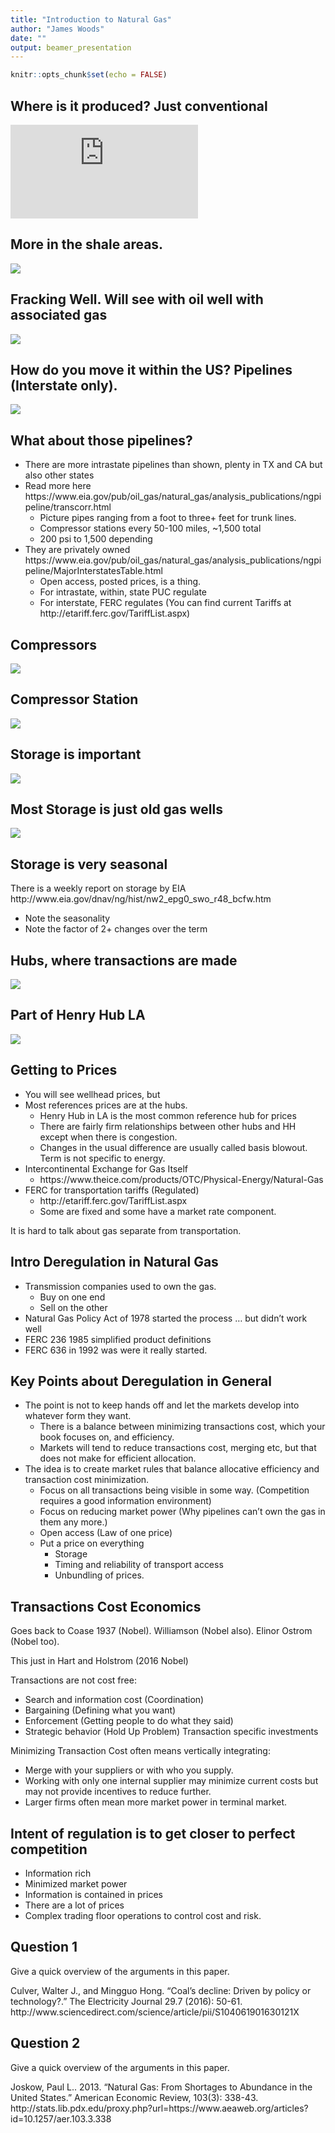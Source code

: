 ```yaml
---
title: "Introduction to Natural Gas"
author: "James Woods"
date: ""
output: beamer_presentation
---
```


```r
knitr::opts_chunk$set(echo = FALSE)
```

## Where is it produced? Just conventional
![](http://dualstack.prod-http-80-test-412114078.us-east-1.elb.amazonaws.com/w/images/1/13/EIA-conventional-gas.pdf)

## More in the shale areas.
![](https://www.eia.gov/todayinenergy/images/2015.04.17/main.png)

## Fracking Well. Will see with oil well with associated gas

![](http://geology.com/research/images/gas-well-rig.jpg)

## How do you move it within the US? Pipelines (Interstate only).
![](https://www.eia.gov/pub/oil_gas/natural_gas/analysis_publications/ngpipeline/images/dependstates.gif)

## What about those pipelines?
+ There are more intrastate pipelines than shown, plenty in TX and CA but also other states
+ Read more here https://www.eia.gov/pub/oil_gas/natural_gas/analysis_publications/ngpipeline/transcorr.html
    + Picture pipes ranging from a foot to three+ feet for trunk lines.
    + Compressor stations every 50-100 miles, ~1,500 total
    + 200 psi to 1,500 depending
+ They are privately owned https://www.eia.gov/pub/oil_gas/natural_gas/analysis_publications/ngpipeline/MajorInterstatesTable.html
    + Open access, posted prices, is a thing.
    + For intrastate, within, state PUC regulate
    + For interstate, FERC regulates (You can find current Tariffs at http://etariff.ferc.gov/TariffList.aspx)
    
## Compressors

![](https://stateimpact.npr.org/pennsylvania/files/2014/08/Compressor2-620x410.jpg)

## Compressor Station

![](http://www.gdacoalition.org/GDAC_Images/CompressorStation1.JPG)
    
## Storage is important

![](https://www.eia.gov/todayinenergy/images/2015.11.16/chart3.png)

## Most Storage is just old gas wells

![](http://www.energyinfrastructure.org/~/media/energyinfrastructure/images/ng-storage/updated-2-18/typeofngstoragegraphic-218.png?la=en)

## Storage is very seasonal

There is a weekly report on storage by EIA http://www.eia.gov/dnav/ng/hist/nw2_epg0_swo_r48_bcfw.htm

+ Note the seasonality
+ Note the factor of 2+ changes over the term


## Hubs, where transactions are made
![](https://www.eia.gov/pub/oil_gas/natural_gas/analysis_publications/ngpipeline/images/MarketCenterHubsMap.gif)

## Part of Henry Hub LA

![](http://www.2b1stconsulting.com/wp-content/uploads/2012/05/Henry-Hub-Picture.jpg)

## Getting to Prices
+ You will see wellhead prices, but
+ Most references prices are at the hubs.  
    + Henry Hub in LA is the most common reference hub for prices
    + There are fairly firm relationships between other hubs and HH except when there is congestion.
    + Changes in the usual difference are usually called basis blowout. Term is not specific to energy.
+ Intercontinental Exchange for Gas Itself
    + https://www.theice.com/products/OTC/Physical-Energy/Natural-Gas
+ FERC for transportation tariffs (Regulated)
    + http://etariff.ferc.gov/TariffList.aspx
    + Some are fixed and some have a market rate component.
    
It is hard to talk about gas separate from transportation.
    
## Intro Deregulation in Natural Gas    

+ Transmission companies used to own the gas. 
    + Buy on one end
    + Sell on the other
+ Natural Gas Policy Act of 1978 started the process ... but didn't work well
+ FERC 236 1985 simplified product definitions
+ FERC 636 in 1992 was were it really started.

## Key Points about Deregulation in General

+ The point is not to keep hands off and let the markets develop into whatever form they want.
    + There is a balance between minimizing transactions cost, which your book focuses on, and efficiency.
    + Markets will tend to reduce transactions cost, merging etc, but that does not make for efficient allocation.
+ The idea is to create market rules that balance allocative efficiency and transaction cost minimization.
    + Focus on all transactions being visible in some way. (Competition requires a good information environment)
    + Focus on reducing market power (Why pipelines can't own the gas in them any more.)
    + Open access (Law of one price)
    + Put a price on everything
        + Storage
        + Timing and reliability of transport access
        + Unbundling of prices.
        
        
        
## Transactions Cost Economics

Goes back to Coase 1937 (Nobel).  Williamson (Nobel also). Elinor Ostrom (Nobel too).

This just in Hart and Holstrom (2016 Nobel)

Transactions are not cost free:

  + Search and information cost (Coordination)
  + Bargaining (Defining what you want)
  + Enforcement (Getting people to do what they said)
  + Strategic behavior (Hold Up Problem) Transaction specific investments

Minimizing Transaction Cost often means vertically integrating:

  + Merge with your suppliers or with who you supply.
  + Working with only one internal supplier may minimize current costs but may not provide incentives to reduce further.
  + Larger firms often mean more market power in terminal market.
  
  
## Intent of regulation is to get closer to perfect competition

  + Information rich
  + Minimized market power
  + Information is contained in prices
  + There are a lot of prices
  + Complex trading floor operations to control cost and risk.

## Question 1

Give a quick overview of the arguments in this paper.


Culver, Walter J., and Mingguo Hong. "Coal’s decline: Driven by policy or technology?." The Electricity Journal 29.7 (2016): 50-61. http://www.sciencedirect.com/science/article/pii/S104061901630121X


## Question 2

Give a quick overview of the arguments in this paper.


Joskow, Paul L.. 2013. "Natural Gas: From Shortages to Abundance in the United States." American Economic Review, 103(3): 338-43. http://stats.lib.pdx.edu/proxy.php?url=https://www.aeaweb.org/articles?id=10.1257/aer.103.3.338

